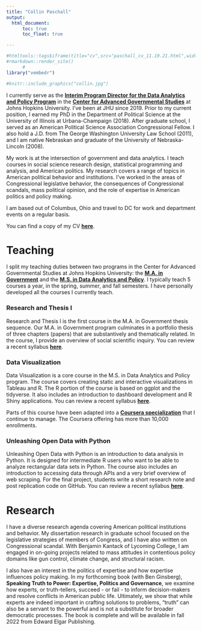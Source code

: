 ```yaml
---
title: "Collin Paschall"
output: 
  html_document:
      toc: true
      toc_float: true

---
```


```r
#htmltools::tags$iframe(title="cv",src="paschall_cv_11.19.21.html",width=1000,height=200)
#rmarkdown::render_site()
      #
library("vembedr")
```

```r
#knitr::include_graphics("collin.jpg")
```
I currently serve as the **[Interim Program Director for the Data Analytics and Policy Program](https://advanced.jhu.edu/directory/collin-paschall/)** in the **[Center for Advanced Governmental Studies](https://advanced.jhu.edu/about/centers/center-for-advanced-governmental-studies/)** at Johns Hopkins University. I've been at JHU since 2019. Prior to my current position, I earned my PhD in the Department of Political Science at the University of Illinois at Urbana-Champaign (2018). After graduate school, I served as an American Political Science Association Congressional Fellow. I also hold a J.D. from The George Washington University Law School (2011), and I am native Nebraskan and graduate of the University of Nebraska-Lincoln (2008).

My work is at the intersection of government and data analytics. I teach courses in social science research design, statistical programming and analysis, and American politics. My research covers a range of topics in American political behavior and institutions. I've worked in the areas of Congressional legislative behavior, the consequences of Congressional scandals, mass political opinion, and the role of expertise in American politics and policy making.

I am based out of Columbus, Ohio and travel to DC for work and department events on a regular basis.

You can find a copy of my CV **[here](http://collinpaschall.github.io/paschall_cv11.19.21.pdf)**.


# Teaching

I split my teaching duties between two programs in the Center for Advanced Governmental Studies at Johns Hopkins University: the **[M.A. in Government](https://advanced.jhu.edu/academics/graduate/ma-government/)** and the **[M.S. in Data Analytics and Policy](https://advanced.jhu.edu/academics/graduate/ms-data-analytics-policy/)**. I typically teach 5 courses a year, in the spring, summer, and fall semesters. I have personally developed all the courses I currently teach.

### Research and Thesis I

Research and Thesis I is the first course in the M.A. in Government thesis sequence. Our M.A. in Government program culminates in a portfolio thesis of three chapters (papers) that are substantively and thematically related. In the course, I provide an overview of social scientific inquiry. You can review a recent syllabus **[here](http://collinpaschall.github.io/paschall_rt1.pdf)**.

### Data Visualization

Data Visualization is a core course in the M.S. in Data Analytics and Policy program. The course covers creating static and interactive visualizations in Tableau and R. The R portion of the course is based on ggplot and the tidyverse. It also includes an introduction to dashboard development and R Shiny applications. You can review a recent syllabus **[here](https://collinpaschall.github.io/paschall_data_viz.pdf)**.

Parts of this course have been adapted into a **[Coursera specialization](https://www.coursera.org/specializations/jhu-data-visualization-dashboarding-with-r)** that I continue to manage. The Coursera offering has more than 10,000 enrollments. 

### Unleashing Open Data with Python

Unleashing Open Data with Python is an introduction to data analysis in Python. It is designed for intermediate R users who want to be able to analyze rectangular data sets in Python. The course also includes an introduction to accessing data through APIs and a very brief overview of web scraping. For the final project, students write a short research note and post replication code on GitHub. You can review a recent syllabus **[here](https://collinpaschall.github.io/paschall_python.pdf)**.

# Research

I have a diverse research agenda covering American political institutions and behavior. My dissertation research in graduate school focused on the legislative strategies of members of Congress, and I have also written on Congressional scandal. With Benjamin Kantack of Lycoming College, I am engaged in on-going projects related to mass attitudes in contentious policy domains like gun control, climate change, and structural racism. 

I also have an interest in the politics of expertise and how expertise influences policy making. In my forthcoming book (with Ben Ginsberg), **Speaking Truth to Power: Expertise, Politics and Governance**, we examine how experts, or truth-tellers, succeed - or fail - to inform decision-makers and resolve conflicts in American public life. Ultimately, we show that while experts are indeed important in crafting solutions to problems, "truth" can also be a servant to the powerful and is not a substitute for broader democratic processes. The book is complete and will be available in fall 2022 from Edward Elgar Publishing. 

